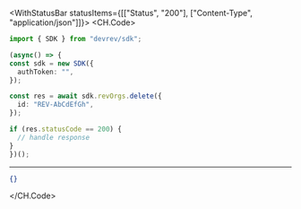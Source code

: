 

<WithStatusBar statusItems={[["Status", "200"], ["Content-Type", "application/json"]]}>
  <CH.Code>
  ```typescript Delete.ts
  import { SDK } from "devrev/sdk";

(async() => {
  const sdk = new SDK({
    authToken: "",
  });

  const res = await sdk.revOrgs.delete({
    id: "REV-AbCdEfGh",
  });

  if (res.statusCode == 200) {
    // handle response
  }
})();
  ```
  ---

  ```json Example Response
  {}
  ```
  </CH.Code>
</WithStatusBar>

